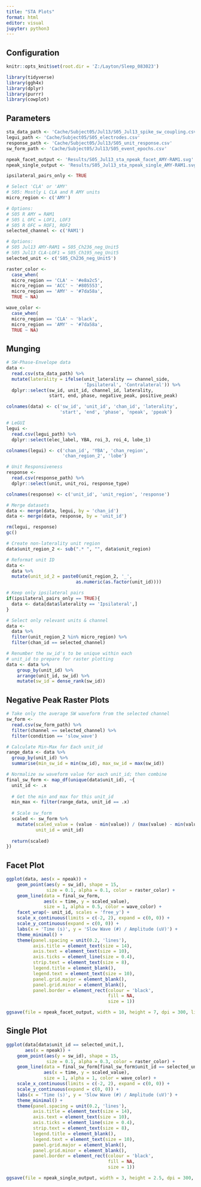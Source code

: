 ---
title: "STA Plots"
format: html
editor: visual
jupyter: python3
---

## Configuration

```{r, setup, include = FALSE}
knitr::opts_knit$set(root.dir = 'Z:/Layton/Sleep_083023')
```

```{r}
library(tidyverse)
library(ggh4x)
library(dplyr)
library(purrr)
library(cowplot)
```

## Parameters

```{r}
sta_data_path <- 'Cache/Subject05/Jul13/S05_Jul13_spike_sw_coupling.csv'
legui_path <- 'Cache/Subject05/S05_electrodes.csv'
response_path <- 'Cache/Subject05/Jul13/S05_unit_response.csv'
sw_form_path <- 'Cache/Subject05/Jul13/S05_event_epochs.csv'

npeak_facet_output <- 'Results/S05_Jul13_sta_npeak_facet_AMY-RAM1.svg'
npeak_single_output <- 'Results/S05_Jul13_sta_npeak_single_AMY-RAM1.svg'
```

```{r}
ipsilateral_pairs_only <- TRUE

# Select 'CLA' or 'AMY'
# S05: Mostly L CLA and R AMY units
micro_region <- c('AMY')

# Options:
# S05 R AMY = RAM1
# S05 L OFC = LOF1, LOF3
# S05 R OFC = ROF1, ROF2
selected_channel <- c('RAM1')

# Options:
# S05 Jul13 AMY-RAM1 = S05_Ch236_neg_Unit5
# S05 Jul13 CLA-LOF1 = S05_Ch195_neg_Unit5
selected_unit <- c('S05_Ch236_neg_Unit5')
```

```{r}
raster_color <- 
  case_when(
  micro_region == 'CLA' ~ '#e8a2c5',
  micro_region == 'ACC' ~ '#805553',
  micro_region == 'AMY' ~ '#7da58a',
  TRUE ~ NA)

wave_color <- 
  case_when(
  micro_region == 'CLA' ~ 'black',
  micro_region == 'AMY' ~ '#7da58a',
  TRUE ~ NA)
```

## Munging

```{r}
# SW-Phase-Envelope data
data <- 
  read.csv(sta_data_path) %>%
  mutate(laterality = ifelse(unit_laterality == channel_side,
                             'Ipsilateral', 'Contralateral')) %>%
  dplyr::select(sw_id, unit_id, channel_id, laterality,
                start, end, phase, negative_peak, positive_peak)

colnames(data) <- c('sw_id', 'unit_id', 'chan_id', 'laterality',  
                    'start', 'end', 'phase', 'npeak', 'ppeak')

# LeGUI
legui <- 
  read.csv(legui_path) %>%
  dplyr::select(elec_label, YBA, roi_3, roi_4, lobe_1)

colnames(legui) <- c('chan_id', 'YBA', 'chan_region', 
                     'chan_region_2', 'lobe')

# Unit Responsiveness
response <- 
  read.csv(response_path) %>%
  dplyr::select(unit, unit_roi, response_type)

colnames(response) <- c('unit_id', 'unit_region', 'response')

# Merge datasets
data <- merge(data, legui, by = 'chan_id')
data <- merge(data, response, by = 'unit_id')

rm(legui, response)
gc()

# Create non-laterality unit region
data$unit_region_2 <- sub(".* ", "", data$unit_region)

# Reformat unit ID
data <-
  data %>%
  mutate(unit_id_2 = paste0(unit_region_2, '_',
                          as.numeric(as.factor(unit_id))))

# Keep only ipsilateral pairs
if(ipsilateral_pairs_only == TRUE){
  data <- data[data$laterality == 'Ipsilateral',]
}

# Select only relevant units & channel
data <- 
  data %>%
  filter(unit_region_2 %in% micro_region) %>%
  filter(chan_id == selected_channel)

# Renumber the sw_id's to be unique within each
# unit_id to prepare for raster plotting
data <- data %>%
    group_by(unit_id) %>%
    arrange(unit_id, sw_id) %>%
    mutate(sw_id = dense_rank(sw_id))
```

## Negative Peak Raster Plots

```{r}
# Take only the average SW waveform from the selected channel
sw_form <- 
  read.csv(sw_form_path) %>%
  filter(channel == selected_channel) %>% 
  filter(condition == 'slow_wave')

# Calculate Min-Max for Each unit_id
range_data <- data %>%
  group_by(unit_id) %>%
  summarise(min_sw_id = min(sw_id), max_sw_id = max(sw_id))

# Normalize sw waveform value for each unit_id; then combine
final_sw_form <- map_df(unique(data$unit_id), ~{
  unit_id <- .x
  
  # Get the min and max for this unit_id
  min_max <- filter(range_data, unit_id == .x)
  
  # Scale sw_form
  scaled <- sw_form %>%
    mutate(scaled_value = (value - min(value)) / (max(value) - min(value)) * (min_max$max_sw_id - min_max$min_sw_id) + min_max$min_sw_id,
           unit_id = unit_id)
  
  return(scaled)
})
```

## Facet Plot

```{r}
ggplot(data, aes(x = npeak)) +
    geom_point(aes(y = sw_id), shape = 15, 
               size = 0.1, alpha = 0.1, color = raster_color) +
    geom_line(data = final_sw_form, 
              aes(x = time, y = scaled_value), 
              size = 1, alpha = 0.5, color = wave_color) +
    facet_wrap(~ unit_id, scales = 'free_y') +
    scale_x_continuous(limits = c(-2, 2), expand = c(0, 0)) +
    scale_y_continuous(expand = c(0, 0)) +
    labs(x = 'Time (s)', y = 'Slow Wave (#) / Amplitude (uV)') +
    theme_minimal() +
    theme(panel.spacing = unit(0.2, 'lines'), 
          axis.title = element_text(size = 14),
          axis.text = element_text(size = 10),
          axis.ticks = element_line(size = 0.4),
          strip.text = element_text(size = 8), 
          legend.title = element_blank(),
          legend.text = element_text(size = 10), 
          panel.grid.major = element_blank(),
          panel.grid.minor = element_blank(), 
          panel.border = element_rect(colour = 'black', 
                                      fill = NA, 
                                      size = 1))

ggsave(file = npeak_facet_output, width = 10, height = 7, dpi = 300, limitsize = FALSE)
```

## Single Plot

```{r}
ggplot(data[data$unit_id == selected_unit,], 
       aes(x = npeak)) +
    geom_point(aes(y = sw_id), shape = 15, 
               size = 0.1, alpha = 0.3, color = raster_color) +
    geom_line(data = final_sw_form[final_sw_form$unit_id == selected_unit,], 
              aes(x = time, y = scaled_value), 
              size = 1, alpha = 1, color = wave_color) +
    scale_x_continuous(limits = c(-2, 2), expand = c(0, 0)) +
    scale_y_continuous(expand = c(0, 0)) +
    labs(x = 'Time (s)', y = 'Slow Wave (#) / Amplitude (uV)') +
    theme_minimal() +
    theme(panel.spacing = unit(0.2, 'lines'), 
          axis.title = element_text(size = 14),
          axis.text = element_text(size = 10),
          axis.ticks = element_line(size = 0.4),
          strip.text = element_text(size = 8), 
          legend.title = element_blank(),
          legend.text = element_text(size = 10), 
          panel.grid.major = element_blank(),
          panel.grid.minor = element_blank(), 
          panel.border = element_rect(colour = 'black', 
                                      fill = NA, 
                                      size = 1))

ggsave(file = npeak_single_output, width = 3, height = 2.5, dpi = 300, limitsize = FALSE)
```
